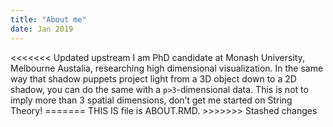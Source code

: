 ```yaml
---
title: "About me"
date: Jan 2019
---
```


<<<<<<< Updated upstream
I am PhD candidate at Monash University, Melbourne Austalia, researching high dimensional visualization. In the same way that shadow puppets project light from a 3D object down to a 2D shadow, you can do the same with a `p>3`-dimensional data. This is not to imply more than 3 spatial dimensions, don't get me started on String Theory!
=======
THIS IS file is  ABOUT.RMD.
>>>>>>> Stashed changes

<!-- I am PhD candidate at Monash University, Melbourne Austalia, researching high dimensional visualization. In the same way that shadow puppets project light from a 3D object down to a 2D shadow, you can do the same with a 5-dimensional (or higher!) data. This is not to imply more than 3 spatial dimensions, don't get me started on String Theory! -->

<!-- I am researching, and gratefully so, with two lovely world-class professors, [Di Cook](http://www.dicook.org/) and [Kim Marriott](https://research.monash.edu/en/persons/kimbal-marriott). -->


<!-- I love dogs and advocate for mental illnesses. In my spare time, I enjoy cycling, comedy (especially observational and dead-pan), and board games. I have been practicing Soto Zen Buddhism since 2006 and have been though lay Buddhist ordination, Jukai, which is a formal statement of my belief and commitment to the lineage. -->




